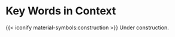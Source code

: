 # Key Words in Context {.unnumbered}

{{< iconify material-symbols:construction >}} Under construction.
